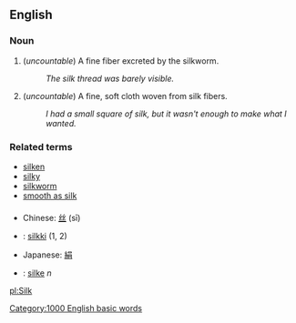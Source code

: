 ==English==

===Noun===
# (''uncountable'') A fine fiber excreted by the silkworm.
#: ''The silk thread was barely visible.''
# (''uncountable'') A fine, soft cloth woven from silk fibers.
#: ''I had a small square of silk, but it wasn't enough to make what I wanted.''

===Related terms===
* [[silken]]
* [[silky]]
* [[silkworm]]
* [[smooth as silk]]

===={{trans}}====
*Chinese: [[丝]] (sī)
*{{fi}}: [[silkki]] (1, 2)
*Japanese: [[絹]]
*{{sv}}: [[silke]] ''n''


[[pl:Silk]]
[[Category:1000 English basic words]]